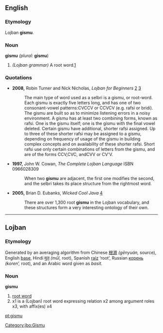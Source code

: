 ==English==

===Etymology===
Lojban '''gismu'''.

===Noun===
'''gismu''' ''(plural:'' '''gismu''')

#{{rfv-sense}} ''(Lojban grammar)'' A root word.[http://www.lojban.org/tiki/tiki-index.php?page=gismu+Brochure&bl]

===Quotations===
* '''2008,''' Robin Turner and Nick Nicholas, ''Lojban for Beginners'' [http://www.tlg.uci.edu/~opoudjis/lojbanbrochure/lessons/less2.html] [http://www.lojban.org/tiki/tiki-index.php?page=Lojban%20Tutorial:%20Lesson%202]
*: The main type of word used as a selbri is a gismu, or root-word.
*: Each gismu is exactly five letters long, and has one of two consonant-vowel patterns:CVCCV or CCVCV (e.g. rafsi or bridi). The gismu are built so as to minimize listening errors in a noisy environment. A gismu has at least two combining forms, known as rafsi. One is the gismu itself; one is the gismu with the final vowel deleted. Certain gismu have additional, shorter rafsi assigned. Up to three of these shorter rafsi may be assigned to a gismu, depending on frequency of usage of the gismu in building complex concepts and on availability of these shorter rafsi. Short rafsi use only certain combinations of letters from the gismu, and are of the forms CCV,CVC, andCVV or CV'V. 
* '''1997,''' John W. Cowan, ''The Complete Lojban Language'' ISBN 0966028309
*: When two '''gismu''' are adjacent, the first one modifies the second, and the selbri takes its place structure from the rightmost word.
* '''2005,''' Brian D. Eubanks, ''Wicked Cool Java'' [http://books.google.com/books?vid=ISBN1593270615&id=diqHjRjMhW0C&pg=PA91&lpg=PA91&dq=gismu&sig=595_-1oi-rueN1aFqJhXGlYn9Fc]
*: There are over 1,300 root '''gismu''' in the Lojban vocabulary, and these structures form a very interesting ontology of their own.

----

==Lojban==

===Etymology===
Generated by an averaging algorithm from
Chinese   [[根源]] ''(gēnyuán,'' source),
English   [[base]],
Hindi   [[मूल]] ''(mūl,'' root),
Spanish   [[raíz]] ‘root’,
Russian   [[корень]] ''(koren’,'' root),
and an Arabic word given as ''basit.'' <!-- original orthography? meaning? -->

===Noun===
'''gismu'''

# [[root word]]
# x1 is a (Lojban) root word expressing relation x2 among argument roles x3, with affix(es) x4

[[Category:jbo:Gismu]]

[[pt:gismu]]